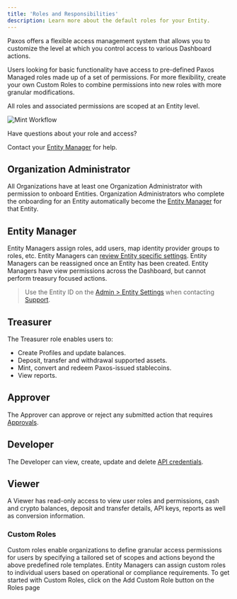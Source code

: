 ```yaml
---
title: 'Roles and Responsibilities'
description: Learn more about the default roles for your Entity.
---
```


Paxos offers a flexible access management system that allows you to customize the level at which you control access to various Dashboard actions. 

Users looking for basic functionality have access to pre-defined Paxos Managed roles made up of a set of permissions. For more flexibility, create your own Custom Roles to combine permissions into new roles with more granular modifications. 

All roles and associated permissions are scoped at an Entity level.

![Mint Workflow](/images/organizations-entities.png)
<Tip>

 Have questions about your role and access?

Contact your [Entity Manager](#entity-manager) for help.

</Tip>

## Organization Administrator

All Organizations have at least one Organization Administrator with permission to onboard Entities.
Organization Administrators who complete the onboarding for an Entity automatically become the [Entity Manager](#entity-manager) for that Entity.

## Entity Manager

Entity Managers assign roles, add users, map identity provider groups to roles, etc.
Entity Managers can [review Entity specific settings](https://dashboard.paxos.com/admin).
Entity Managers can be reassigned once an Entity has been created.
Entity Managers have view permissions across the Dashboard, but cannot perform treasury focused actions.

> Use the Entity ID on the [ Admin > Entity Settings](https://dashboard.paxos.com/admin) when contacting [Support](https://support.paxos.com).

## Treasurer

The Treasurer role enables users to:

- Create Profiles and update balances.
- Deposit, transfer and withdrawal supported assets.
- Mint, convert and redeem Paxos-issued stablecoins.
- View reports.

## Approver

The Approver can approve or reject any submitted action that requires [Approvals](https://docs.paxos.com/dashboard/admin/approvals). 

## Developer

The Developer can view, create, update and delete [API credentials](https://dashboard.paxos.com/admin/api).

## Viewer

A Viewer has read-only access to view user roles and permissions, cash and crypto balances, deposit and transfer details, API keys, reports as well as conversion information.

### Custom Roles

Custom roles enable organizations to define granular access permissions for users by specifying a tailored set of scopes and actions beyond the above predefined role templates. Entity Managers can assign custom roles to individual users based on operational or compliance requirements. To get started with Custom Roles, click on the Add Custom Role button on the Roles page

